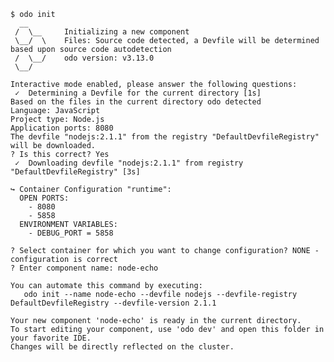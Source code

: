 ```console
$ odo init
  __
 /  \__     Initializing a new component
 \__/  \    Files: Source code detected, a Devfile will be determined based upon source code autodetection
 /  \__/    odo version: v3.13.0
 \__/

Interactive mode enabled, please answer the following questions:
 ✓  Determining a Devfile for the current directory [1s]
Based on the files in the current directory odo detected
Language: JavaScript
Project type: Node.js
Application ports: 8080
The devfile "nodejs:2.1.1" from the registry "DefaultDevfileRegistry" will be downloaded.
? Is this correct? Yes
 ✓  Downloading devfile "nodejs:2.1.1" from registry "DefaultDevfileRegistry" [3s]

↪ Container Configuration "runtime":
  OPEN PORTS:
    - 8080
    - 5858
  ENVIRONMENT VARIABLES:
    - DEBUG_PORT = 5858

? Select container for which you want to change configuration? NONE - configuration is correct
? Enter component name: node-echo

You can automate this command by executing:
   odo init --name node-echo --devfile nodejs --devfile-registry DefaultDevfileRegistry --devfile-version 2.1.1

Your new component 'node-echo' is ready in the current directory.
To start editing your component, use 'odo dev' and open this folder in your favorite IDE.
Changes will be directly reflected on the cluster.
```